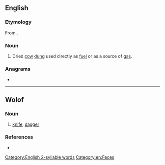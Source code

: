 ==English==

===Etymology===
From {{der|en|hi|गोबर}}.

===Noun===
{{en-noun|-}}

# Dried [[cow]] [[dung]] used directly as [[fuel]] or as a source of [[gas]].

===Anagrams===
* {{anagrams|en|a=abgor|Bargo|Bogar|Bogra|Gabor|garbo}}

[[Category:English 2-syllable words]]
[[Category:en:Feces]]
----
==Wolof==

===Noun===
{{wo-noun}}

# [[knife]], [[dagger]]

===References===
* {{Cite-book|title=Dictionnaire wolof-français|first=Arame|last=Fal|first2=Rosine|last2=Santos|first3=Jean Léonce|last3=Doneux|publisher=Éditions KARTHALA|location=Paris|year=1990|ISBN=2865372332}}
